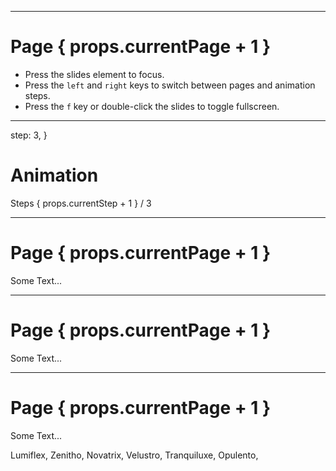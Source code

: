 


<Cover
  title="Introducing to UVSlides"
  subtitle="Advanced MDX Slides Component"
  footer="Latent Cat"
/>

<Background className="opacity-80">
  <Tranquiluxe />
</Background>

---


  # Page { props.currentPage + 1 }

  - Press the slides element to focus.
  - Press the `left` and `right` keys to switch between pages and animation steps.
  - Press the `f` key or double-click the slides to toggle fullscreen.

<Background className="opacity-70">
  <Novatrix />
</Background>

---

  step: 3,
}

# Animation

Steps { props.currentStep + 1 } / 3

<TestAnimation step={props.currentStep} />


<Background className="opacity-80">
  <Zenitho />
</Background>

---

# Page { props.currentPage + 1 }

Some Text...

<Background className="opacity-60">
  <Velustro />
</Background>

---

# Page { props.currentPage + 1 }

Some Text...

<Background className="opacity-60">
  <Lumiflex />
</Background>

---

# Page { props.currentPage + 1 }

Some Text...

<Background className="opacity-30">
  <Opulento />
</Background>


Lumiflex,
Zenitho,
Novatrix,
Velustro,
Tranquiluxe,
Opulento,